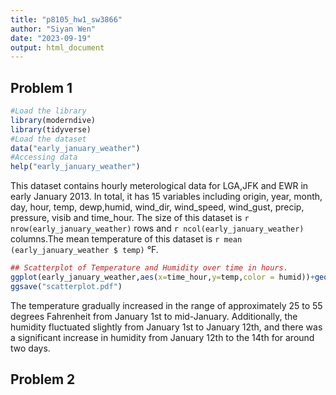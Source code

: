 ```yaml
---
title: "p8105_hw1_sw3866"
author: "Siyan Wen"
date: "2023-09-19"
output: html_document
---
```

## Problem 1
```r
#Load the library
library(moderndive)
library(tidyverse)
#Load the dataset
data("early_january_weather")
#Accessing data
help("early_january_weather")
```
This dataset contains hourly meterological data for LGA,JFK and EWR in early January 2013. In total, it has 15 variables including origin, year, month, day, hour, temp, dewp,humid, wind_dir, wind_speed, wind_gust, precip, pressure, visib and time_hour. The size of this dataset is `r nrow(early_january_weather)` rows and `r ncol(early_january_weather)` columns.The mean temperature of this dataset is `r mean (early_january_weather $ temp)` °F.
```r
## Scatterplot of Temperature and Humidity over time in hours.
ggplot(early_january_weather,aes(x=time_hour,y=temp,color = humid))+geom_point()
ggsave("scatterplot.pdf")
```
The temperature gradually increased in the range of approximately 25 to 55 degrees Fahrenheit from January 1st to mid-January. Additionally, the humidity fluctuated slightly from January 1st to January 12th, and there was a significant increase in humidity from January 12th to the 14th for around two days.

## Problem 2
